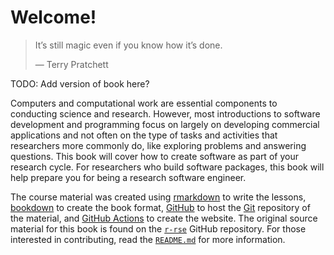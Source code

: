 # Welcome!

> It's still magic even if you know how it's done.
>
> --- Terry Pratchett

TODO: Add version of book here?

Computers and computational work are essential components to conducting
science and research. However, most introductions to software
development and programming focus on largely on developing commercial
applications and not often on the type of tasks and activities that
researchers more commonly do, like exploring problems and answering
questions. This book will cover how to create software as part of your
research cycle. For researchers who build software packages, this book
will help prepare you for being a research software engineer.

The course material was created using
[rmarkdown](https://rmarkdown.rstudio.com/) to write the lessons,
[bookdown](https://bookdown.org/yihui/bookdown/) to create the book
format, [GitHub](https://github.com/) to host the
[Git](https://git-scm.com/) repository of the material, and [GitHub
Actions](https://github.com/features/actions) to create the website. The
original source material for this book is found on the
[`r-rse`](https://github.com/merely-useful/r-rse) GitHub repository. For
those interested in contributing, read the
[`README.md`](https://github.com/merely-useful/r-rse/blob/main/README.md)
for more information.
